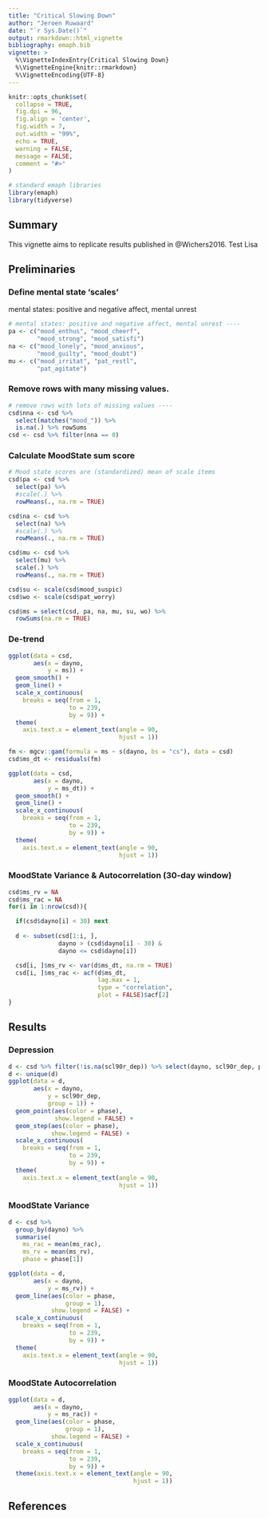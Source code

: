 ```yaml
---
title: "Critical Slowing Down"
author: "Jeroen Ruwaard"
date: "`r Sys.Date()`"
output: rmarkdown::html_vignette
bibliography: emaph.bib
vignette: >
  %\VignetteIndexEntry{Critical Slowing Down}
  %\VignetteEngine{knitr::rmarkdown}
  %\VignetteEncoding{UTF-8}
---
```


```r
knitr::opts_chunk$set(
  collapse = TRUE, 
  fig.dpi = 96, 
  fig.align = 'center', 
  fig.width = 7,
  out.width = "99%",
  echo = TRUE, 
  warning = FALSE, 
  message = FALSE,
  comment = "#>"
)

# standard emaph libraries
library(emaph)
library(tidyverse)
```


## Summary

This vignette aims to replicate results published in @Wichers2016.
Test Lisa 

## Preliminaries

### Define mental state 'scales'

mental states: positive and negative affect, mental unrest 

```r
# mental states: positive and negative affect, mental unrest ----
pa <- c("mood_enthus", "mood_cheerf", 
        "mood_strong", "mood_satisfi")
na <- c("mood_lonely", "mood_anxious", 
        "mood_guilty", "mood_doubt")
mu <- c("mood_irritat", "pat_restl", 
        "pat_agitate")
```


### Remove rows with many missing values.

```r
# remove rows with lots of missing values ----
csd$nna <- csd %>%
  select(matches("mood_")) %>%
  is.na(.) %>% rowSums
csd <- csd %>% filter(nna == 0)
```

### Calculate MoodState sum score

```r
# Mood state scores are (standardized) mean of scale items
csd$pa <- csd %>%
  select(pa) %>%
  #scale(.) %>%
  rowMeans(., na.rm = TRUE)

csd$na <- csd %>%
  select(na) %>%
  #scale(.) %>%
  rowMeans(., na.rm = TRUE)

csd$mu <- csd %>%
  select(mu) %>%
  scale(.) %>%
  rowMeans(., na.rm = TRUE)

csd$su <- scale(csd$mood_suspic)
csd$wo <- scale(csd$pat_worry)

csd$ms = select(csd, pa, na, mu, su, wo) %>%
  rowSums(na.rm = TRUE)
```

### De-trend

```r
ggplot(data = csd, 
       aes(x = dayno, 
           y = ms)) +
  geom_smooth() + 
  geom_line() + 
  scale_x_continuous(
    breaks = seq(from = 1, 
                 to = 239, 
                 by = 9)) +
  theme(
    axis.text.x = element_text(angle = 90, 
                               hjust = 1))
```


```r
fm <- mgcv::gam(formula = ms ~ s(dayno, bs = "cs"), data = csd)
csd$ms_dt <- residuals(fm)
```


```r
ggplot(data = csd, 
       aes(x = dayno, 
           y = ms_dt)) +
  geom_smooth() + 
  geom_line() + 
  scale_x_continuous(
    breaks = seq(from = 1, 
                 to = 239, 
                 by = 9)) +
  theme(
    axis.text.x = element_text(angle = 90, 
                               hjust = 1))
```


### MoodState Variance & Autocorrelation (30-day window)

```r
csd$ms_rv = NA
csd$ms_rac = NA
for(i in 1:nrow(csd)){

  if(csd$dayno[i] < 30) next
  
  d <- subset(csd[1:i, ], 
              dayno > (csd$dayno[i] - 30) & 
              dayno <= csd$dayno[i])

  csd[i, ]$ms_rv <- var(d$ms_dt, na.rm = TRUE)
  csd[i, ]$ms_rac <- acf(d$ms_dt,
                         lag.max = 1,
                         type = "correlation",
                         plot = FALSE)$acf[2]
}
```


## Results

### Depression

```r
d <- csd %>% filter(!is.na(scl90r_dep)) %>% select(dayno, scl90r_dep, phase)
d <- unique(d)
ggplot(data = d, 
       aes(x = dayno, 
           y = scl90r_dep, 
           group = 1)) +
  geom_point(aes(color = phase), 
             show.legend = FALSE) + 
  geom_step(aes(color = phase), 
            show.legend = FALSE) + 
  scale_x_continuous(
    breaks = seq(from = 1, 
                 to = 239, 
                 by = 9)) +
  theme(
    axis.text.x = element_text(angle = 90, 
                               hjust = 1))
```


### MoodState Variance

```r
d <- csd %>%
  group_by(dayno) %>%
  summarise(
    ms_rac = mean(ms_rac),
    ms_rv = mean(ms_rv), 
    phase = phase[1])
```



```r
ggplot(data = d, 
       aes(x = dayno, 
           y = ms_rv)) +
  geom_line(aes(color = phase, 
                group = 1), 
            show.legend = FALSE) +
  scale_x_continuous(
    breaks = seq(from = 1, 
                 to = 239, 
                 by = 9)) +
  theme(
    axis.text.x = element_text(angle = 90, 
                               hjust = 1))
```


### MoodState Autocorrelation

```r
ggplot(data = d, 
       aes(x = dayno, 
           y = ms_rac)) +
  geom_line(aes(color = phase, 
                group = 1), 
            show.legend = FALSE) +
  scale_x_continuous(
    breaks = seq(from = 1, 
                 to = 239, 
                 by = 9)) +
  theme(axis.text.x = element_text(angle = 90, 
                                   hjust = 1))
```


## References



